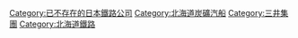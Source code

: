 [[Category:已不存在的日本鐵路公司|Category:已不存在的日本鐵路公司]]
[[Category:北海道炭礦汽船|Category:北海道炭礦汽船]]
[[Category:三井集團|Category:三井集團]]
[[Category:北海道鐵路|Category:北海道鐵路]]